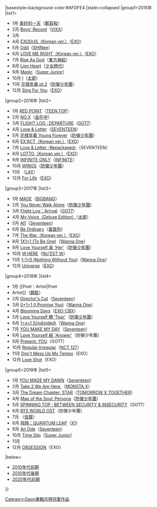 {{Navbox
|bodyclass=hlist

|name=Gaon專輯月榜冠軍 (2010年代後期)
|title=[[Gaon Chart|Gaon]][[音樂專輯|專輯]]月榜冠軍作品及獲得者{{#if:{{{1|}}}|（{{{1|}}}）|}}
|basestyle=background-color:#AFDFE4
|state=<includeonly>collapsed</includeonly>
|group1=2015年
|list1=
*1月 [[美好的一天]]（[[鄭容和]]）
*2月 [[Boys' Record]]（[[VIXX]]）
*3月
*4月  [[EXODUS (EXO專輯)|EXODUS（Korean ver.）]]（[[EXO]]）
*5月 [[Odd]]（[[SHINee]]）
*6月 [[EXODUS (EXO專輯)|LOVE ME RIGHT（Korean ver.）]]（[[EXO]]）
*7月 [[Rise As God]]（[[東方神起]]）
*8月 [[Lion Heart]]（[[少女時代]]）
*9月 [[Devil (專輯)|Magic]]（[[Super Junior]]）
*10月 [[I (太妍迷你專輯)|I]]（[[太妍]]）
*11月 [[花樣年華 pt.2]]（[[防彈少年團]]）
*12月 [[EXO音樂作品列表#冬季特別專輯|Sing For You]]（[[EXO]]）
|group2=2016年
|list2=
*1月 [[RED POINT (TEEN TOP迷你專輯)|RED POINT]]（[[TEEN TOP]]）
*2月 [[NO.X]]（[[金在中]]）
*3月 [[FLIGHT LOG : DEPARTURE]]（[[GOT7]]）
*4月 [[Love & Letter]]（[[Seventeen (組合)|SEVENTEEN]]）
*5月 [[花樣年華 Young Forever]]（[[防彈少年團]]）
*6月 [[EX'ACT|EX'ACT（Korean ver.）]]（[[EXO]]）
*7月 [[Love & Letter|Love & Letter -Repackaged-]]（SEVENTEEN）
*8月 [[EX'ACT|LOTTO（Korean ver.）]]（[[EXO]]）
*9月 [[INFINITE ONLY]]（[[INFINITE]]）
*10月 [[WINGS (防彈少年團專輯)|WINGS]]（[[防彈少年團]]）
*11月 {{le|LOSE CONTROL (迷你專輯)|Lose Control (EP)|LOSE CONTROL}}（[[張藝興|LAY]]）
*12月 [[For Life]]（[[EXO]]）
|group3=2017年
|list3=
*1月 [[MADE (BIGBANG專輯)|MADE]]（[[BIGBANG]]）
*2月 [[WINGS (防彈少年團專輯)|You Never Walk Alone]]（[[防彈少年團]]）
*3月 [[FLIGHT LOG : ARRIVAL|Flight Log：Arrival]]（[[GOT7]]）
*4月 [[My Voice (太妍專輯)|My Voice（Deluxe Edition）]]（[[太妍]]）
*5月 [[Al1]]（[[Seventeen (組合)|Seventeen]]）
*6月 [[Be Ordinary (黃致列迷你專輯)|Be Ordinary]]（[[黃致列]]）
*7月 [[The War|The War（Korean ver.）]]（[[EXO]]）
*8月 [[1X1=1 (To Be One)]]（[[Wanna One]]）
*9月 [[Love Yourself 承 'Her']]（[[防彈少年團]]）
*10月 [[W,HERE]]（[[NU'EST W]]）
*11月 [[1X1=1 (To Be One)|1-1=0 (Nothing Without You)]]（[[Wanna One]]）
*12月 [[Universe (EXO迷你專輯)|Universe]]（[[EXO]]）
|group4=2018年
|list4=
*1月 [[Poet｜Artist|Poet 
* Artist]]（[[鐘鉉]]）
*2月 [[Director's Cut]]（[[Seventeen (組合)|Seventeen]]）
*3月 [[0+1=1 (I Promise You)]]（[[Wanna One]]）
*4月 [[Blooming Days]]（[[EXO-CBX]]）
*5月 [[Love Yourself 轉 'Tear']]（[[防彈少年團]]）
*6月 [[1÷x=1 (Undivided)]]（[[Wanna One]]）
*7月 [[YOU MAKE MY DAY]]（[[Seventeen (組合)|Seventeen]]）
*8月 [[Love Yourself 結 'Answer']]（防彈少年團）
*9月 [[Present: YOU]]（GOT7）
*10月 [[Regular-Irregular]]（[[NCT 127]]）
*11月 [[Don't Mess Up My Tempo]]（EXO）
*12月 [[Don't Mess Up My Tempo|Love Shot]]（EXO）
|group5=2019年
|list5=
*1月 [[YOU MADE MY DAWN]]（[[Seventeen (組合)|Seventeen]]）
*2月  [[Take.2 We Are Here.]]（[[MONSTA X]]）
*3月 [[The Dream Chapter: STAR]]（[[TXT (組合)|TOMORROW X TOGETHER]]）
*4月 [[Map of the Soul: Persona]]（[[防彈少年團]]）
*5月 [[SPINNING TOP : BETWEEN SECURITY & INSECURITY]]（GOT7）
*6月 [[BTS WORLD OST]]（防彈少年團）
*7月 {{le|City Lights (EP)|City Lights (EP)|City Lights}}（[[伯賢]]）
*8月 [[飛翔：QUANTUM LEAP]]（[[X1]]）
*9月 [[An Ode]]（[[Seventeen (組合)|Seventeen]]）
*10月 [[Time Slip]]（[[Super Junior]]）
*11月
*12月 [[OBSESSION (EXO專輯)|OBSESSION]]（EXO）
|below=
*[[Template:Gaon專輯月榜冠軍 (2010年代前期)|2010年代前期]]
*[[Template:Gaon專輯月榜冠軍 (2010年代後期)|2010年代後期]]
*[[Template:Gaon專輯月榜冠軍 (2020年代前期)|2020年代前期]]

}}
<noinclude>
[[Category:Gaon專輯月榜冠軍作品]]
</noinclude>